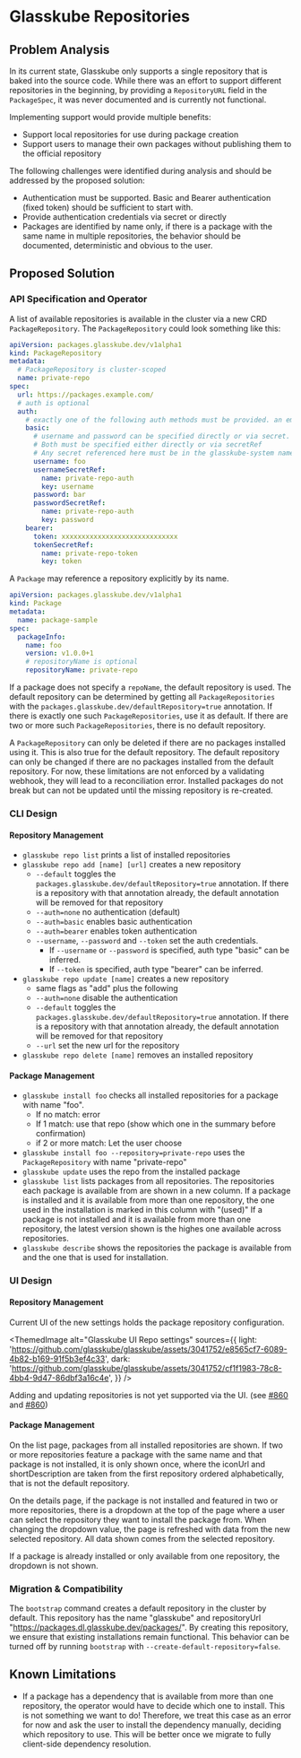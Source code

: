 
# Glasskube Repositories

## Problem Analysis

In its current state, Glasskube only supports a single repository that is baked into the source code.
While there was an effort to support different repositories in the beginning, by providing a `RepositoryURL` field in the `PackageSpec`, it was never documented and is currently not functional.

Implementing support would provide multiple benefits:

- Support local repositories for use during package creation
- Support users to manage their own packages without publishing them to the official repository

The following challenges were identified during analysis and should be addressed by the proposed solution:

- Authentication must be supported. Basic and Bearer authentication (fixed token) should be sufficient to start with.
- Provide authentication credentials via secret or directly
- Packages are identified by name only, if there is a package with the same name in multiple repositories, the behavior should be documented, deterministic and obvious to the user.

## Proposed Solution

### API Specification and Operator

A list of available repositories is available in the cluster via a new CRD `PackageRepository`.
The `PackageRepository` could look something like this:

```yaml
apiVersion: packages.glasskube.dev/v1alpha1
kind: PackageRepository
metadata:
  # PackageRepository is cluster-scoped
  name: private-repo
spec:
  url: https://packages.example.com/
  # auth is optional
  auth:
    # exactly one of the following auth methods must be provided. an empty auth block is invalid
    basic:
      # username and password can be specified directly or via secret.
      # Both must be specified either directly or via secretRef
      # Any secret referenced here must be in the glasskube-system namespace
      username: foo
      usernameSecretRef:
        name: private-repo-auth
        key: username
      password: bar
      passwordSecretRef:
        name: private-repo-auth
        key: password
    bearer:
      token: xxxxxxxxxxxxxxxxxxxxxxxxxxxxx
      tokenSecretRef:
        name: private-repo-token
        key: token
```

A `Package` may reference a repository explicitly by its name.

```yaml
apiVersion: packages.glasskube.dev/v1alpha1
kind: Package
metadata:
  name: package-sample
spec:
  packageInfo:
    name: foo
    version: v1.0.0+1
    # repositoryName is optional
    repositoryName: private-repo
```

If a package does not specify a `repoName`, the default repository is used.
The default repository can be determined by getting all `PackageRepositories` with the `packages.glasskube.dev/defaultRepository=true` annotation.
If there is exactly one such `PackageRepositories`, use it as default.
If there are two or more such `PackageRepositories`, there is no default repository.

A `PackageRepository` can only be deleted if there are no packages installed using it.
This is also true for the default repository.
The default repository can only be changed if there are no packages installed from the default repository.
For now, these limitations are not enforced by a validating webhook, they will lead to a reconciliation error.
Installed packages do not break but can not be updated until the missing repository is re-created.

### CLI Design

#### Repository Management

- `glasskube repo list` prints a list of installed repositories
- `glasskube repo add [name] [url]` creates a new repository
  - `--default` toggles the `packages.glasskube.dev/defaultRepository=true` annotation. If there is a repository
    with that annotation already, the default annotation will be removed for that repository
  - `--auth=none` no authentication (default)
  - `--auth=basic` enables basic authentication
  - `--auth=bearer` enables token authentication
  - `--username`, `--password` and `--token` set the auth credentials.
    - If `--username` or `--password` is specified, auth type "basic" can be inferred.
    - If `--token` is specified, auth type "bearer" can be inferred.
- `glasskube repo update [name]` creates a new repository
  - same flags as "add" plus the following
  - `--auth=none` disable the authentication
  - `--default` toggles the `packages.glasskube.dev/defaultRepository=true` annotation. If there is a repository
    with that annotation already, the default annotation will be removed for that repository
  - `--url` set the new url for the repository
- `glasskube repo delete [name]` removes an installed repository

#### Package Management

- `glasskube install foo` checks all installed repositories for a package with name "foo".
  - If no match: error
  - If 1 match: use that repo (show which one in the summary before confirmation)
  - if 2 or more match: Let the user choose
- `glasskube install foo --repository=private-repo` uses the `PackageRepository` with name "private-repo"
- `glasskube update` uses the repo from the installed package
- `glasskube list` lists packages from all repositories.
  The repositories each package is available from are shown in a new column.
  If a package is installed and it is available from more than one repository, the one used in the installation is marked in this column with "(used)"
  If a package is not installed and it is available from more than one repository, the latest version shown is the highes one available across repositories.
- `glasskube describe` shows the repositories the package is available from and the one that is used for installation.

### UI Design

#### Repository Management

Current UI of the new settings holds the package repository configuration.

<ThemedImage
  alt="Glasskube UI Repo settings"
  sources={{
    light: 'https://github.com/glasskube/glasskube/assets/3041752/e8565cf7-6089-4b82-b169-91f5b3ef4c33',
    dark: 'https://github.com/glasskube/glasskube/assets/3041752/cf1f1983-78c8-4bb4-9d47-86dbf3a16c4e',
  }}
/>

Adding and updating repositories is not yet supported via the UI.
(see [#860](https://github.com/glasskube/glasskube/issues/860) and [#860](https://github.com/glasskube/glasskube/issues/861))

#### Package Management

On the list page, packages from all installed repositories are shown.
If two or more repositories feature a package with the same name and that package is not installed, it is only shown once, where the iconUrl and shortDescription are taken from the first repository ordered alphabetically, that is not the default repository.

On the details page, if the package is not installed and featured in two or more repositories, there is a dropdown at the top of the page where a user can select the repository they want to install the package from.
When changing the dropdown value, the page is refreshed with data from the new selected repository.
All data shown comes from the selected repository.

If a package is already installed or only available from one repository, the dropdown is not shown.

### Migration & Compatibility

The `bootstrap` command creates a default repository in the cluster by default.
This repository has the name "glasskube" and repositoryUrl "https://packages.dl.glasskube.dev/packages/".
By creating this repository, we ensure that existing installations remain functional.
This behavior can be turned off by running `bootstrap` with `--create-default-repository=false`.

## Known Limitations

- If a package has a dependency that is available from more than one repository, the operator would have to decide which one to install.
  This is not something we want to do!
  Therefore, we treat this case as an error for now and ask the user to install the dependency manually, deciding which repository to use.
  This will be better once we migrate to fully client-side dependency resolution.
